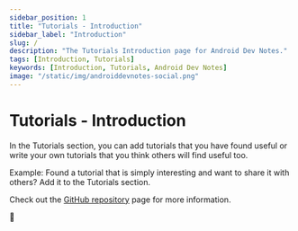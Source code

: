 ```yaml
---
sidebar_position: 1
title: "Tutorials - Introduction"
sidebar_label: "Introduction"
slug: /
description: "The Tutorials Introduction page for Android Dev Notes."
tags: [Introduction, Tutorials]
keywords: [Introduction, Tutorials, Android Dev Notes]
image: "/static/img/androiddevnotes-social.png"
---
```


# Tutorials - Introduction

In the Tutorials section, you can add tutorials that you have found useful or write your own tutorials that you think others will find useful too.

Example: Found a tutorial that is simply interesting and want to share it with others? Add it to the Tutorials section.

Check out the [GitHub repository](https://github.com/androiddevnotes/android-dev-notes-website) page for more information.

🐣